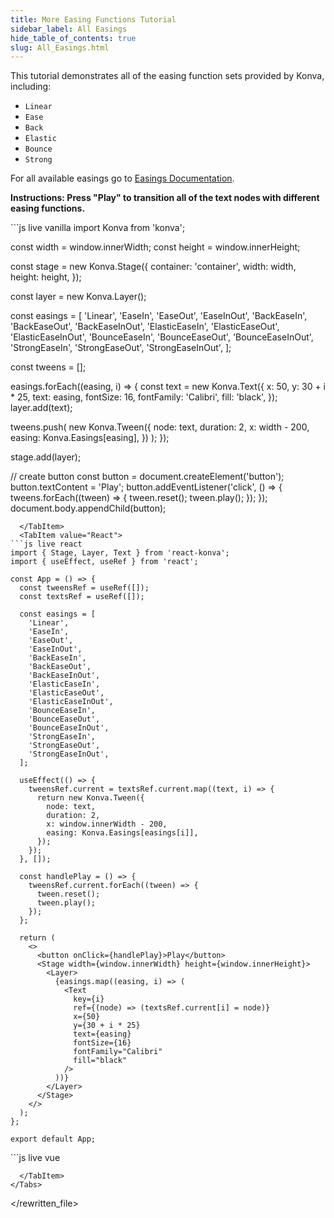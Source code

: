 ---
title: More Easing Functions Tutorial
sidebar_label: All Easings
hide_table_of_contents: true
slug: All_Easings.html
---

This tutorial demonstrates all of the easing function sets provided by Konva, including:

- `Linear`
- `Ease`
- `Back`
- `Elastic`
- `Bounce`
- `Strong`

For all available easings go to [Easings Documentation](/api/Konva.Easings.html).

**Instructions: Press "Play" to transition all of the text nodes with different easing functions.**


<Tabs>
  <TabItem value="Vanilla" default>
```js live vanilla
import Konva from 'konva';

const width = window.innerWidth;
const height = window.innerHeight;

const stage = new Konva.Stage({
container: 'container',
width: width,
height: height,
});

const layer = new Konva.Layer();

const easings = [
'Linear',
'EaseIn',
'EaseOut',
'EaseInOut',
'BackEaseIn',
'BackEaseOut',
'BackEaseInOut',
'ElasticEaseIn',
'ElasticEaseOut',
'ElasticEaseInOut',
'BounceEaseIn',
'BounceEaseOut',
'BounceEaseInOut',
'StrongEaseIn',
'StrongEaseOut',
'StrongEaseInOut',
];

const tweens = [];

easings.forEach((easing, i) => {
const text = new Konva.Text({
x: 50,
y: 30 + i \* 25,
text: easing,
fontSize: 16,
fontFamily: 'Calibri',
fill: 'black',
});
layer.add(text);

tweens.push(
new Konva.Tween({
node: text,
duration: 2,
x: width - 200,
easing: Konva.Easings[easing],
})
);
});

stage.add(layer);

// create button
const button = document.createElement('button');
button.textContent = 'Play';
button.addEventListener('click', () => {
tweens.forEach((tween) => {
tween.reset();
tween.play();
});
});
document.body.appendChild(button);

````
  </TabItem>
  <TabItem value="React">
```js live react
import { Stage, Layer, Text } from 'react-konva';
import { useEffect, useRef } from 'react';

const App = () => {
  const tweensRef = useRef([]);
  const textsRef = useRef([]);

  const easings = [
    'Linear',
    'EaseIn',
    'EaseOut',
    'EaseInOut',
    'BackEaseIn',
    'BackEaseOut',
    'BackEaseInOut',
    'ElasticEaseIn',
    'ElasticEaseOut',
    'ElasticEaseInOut',
    'BounceEaseIn',
    'BounceEaseOut',
    'BounceEaseInOut',
    'StrongEaseIn',
    'StrongEaseOut',
    'StrongEaseInOut',
  ];

  useEffect(() => {
    tweensRef.current = textsRef.current.map((text, i) => {
      return new Konva.Tween({
        node: text,
        duration: 2,
        x: window.innerWidth - 200,
        easing: Konva.Easings[easings[i]],
      });
    });
  }, []);

  const handlePlay = () => {
    tweensRef.current.forEach((tween) => {
      tween.reset();
      tween.play();
    });
  };

  return (
    <>
      <button onClick={handlePlay}>Play</button>
      <Stage width={window.innerWidth} height={window.innerHeight}>
        <Layer>
          {easings.map((easing, i) => (
            <Text
              key={i}
              ref={(node) => (textsRef.current[i] = node)}
              x={50}
              y={30 + i * 25}
              text={easing}
              fontSize={16}
              fontFamily="Calibri"
              fill="black"
            />
          ))}
        </Layer>
      </Stage>
    </>
  );
};

export default App;
````

  </TabItem>
  <TabItem value="Vue">
```js live vue
<template>
  <div>
    <button @click="handlePlay">Play</button>
    <v-stage :config="stageSize">
      <v-layer>
        <v-text
          v-for="(easing, i) in easings"
          :key="i"
          :config="getTextConfig(easing, i)"
          :ref="el => textRefs[i] = el"
        />
      </v-layer>
    </v-stage>
  </div>
</template>

<script setup>
import { ref, onMounted } from 'vue';
import Konva from 'konva';

const stageSize = {
  width: window.innerWidth,
  height: window.innerHeight
};

const easings = [
  'Linear',
  'EaseIn',
  'EaseOut',
  'EaseInOut',
  'BackEaseIn',
  'BackEaseOut',
  'BackEaseInOut',
  'ElasticEaseIn',
  'ElasticEaseOut',
  'ElasticEaseInOut',
  'BounceEaseIn',
  'BounceEaseOut',
  'BounceEaseInOut',
  'StrongEaseIn',
  'StrongEaseOut',
  'StrongEaseInOut',
];

const textRefs = ref([]);
let tweens = [];

const getTextConfig = (easing, i) => ({
  x: 50,
  y: 30 + i * 25,
  text: easing,
  fontSize: 16,
  fontFamily: 'Calibri',
  fill: 'black'
});

onMounted(() => {
  tweens = textRefs.value.map((ref, i) => {
    return new Konva.Tween({
      node: ref.getNode(),
      duration: 2,
      x: window.innerWidth - 200,
      easing: Konva.Easings[easings[i]]
    });
  });
});

const handlePlay = () => {
  tweens.forEach(tween => {
    tween.reset();
    tween.play();
  });
};
</script>

```
  </TabItem>
</Tabs>
```

</rewritten_file>
